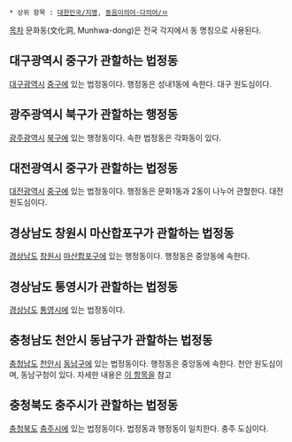  * 상위 항목 : [[대한민국/지명]], [[동음이의어·다의어/ㅁ]]

[[목차]]
문화동(文化洞, Munhwa-dong)은 전국 각지에서 동 명칭으로 사용된다. 

== 대구광역시 중구가 관할하는 법정동 ==
[[대구광역시]] [[중구(대구)|중구]]에 있는 법정동이다. 행정동은 성내1동에 속한다. 대구 원도심이다.
== 광주광역시 북구가 관할하는 행정동 ==
[[광주광역시]] [[북구(광주)|북구]]에 있는 행정동이다. 속한 법정동은 각화동이 있다.
== 대전광역시 중구가 관할하는 법정동 ==
[[대전광역시]] [[중구(대전)|중구]]에 있는 법정동이다. 행정동은 문화1동과 2동이 나누어 관할한다. 대전 원도심이다.
== 경상남도 창원시 마산합포구가 관할하는 법정동 ==
[[경상남도]] [[창원시]] [[마산합포구]]에 있는 행정동이다. 행정동은 중앙동에 속한다.
== 경상남도 통영시가 관할하는 법정동 ==
[[경상남도]] [[통영시]]에 있는 법정동이다. 
== 충청남도 천안시 동남구가 관할하는 법정동 ==
[[충청남도]] [[천안시]] [[동남구]]에 있는 법정동이다. 행정동은 중앙동에 속한다. 천안 원도심이며, 동남구청이 있다. 자세한 내용은 [[문화동(천안)|이 항목]]을 참고
== 충청북도 충주시가 관할하는 법정동 ==
[[충청북도]] [[충주시]]에 있는 법정동이다. 법정동과 행정동이 일치한다. 충주 도심이다.
